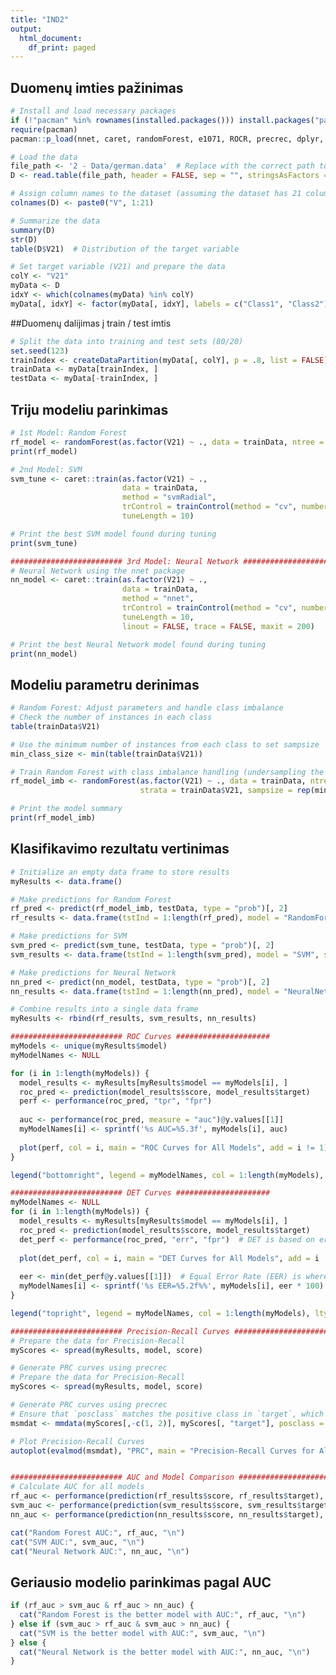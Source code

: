 ```yaml
---
title: "IND2"
output:
  html_document:
    df_print: paged
---
```


## Duomenų imties pažinimas
```r
# Install and load necessary packages
if (!"pacman" %in% rownames(installed.packages())) install.packages("pacman")
require(pacman)
pacman::p_load(nnet, caret, randomForest, e1071, ROCR, precrec, dplyr, tidyr)

# Load the data
file_path <- '2 - Data/german.data'  # Replace with the correct path to your file
D <- read.table(file_path, header = FALSE, sep = "", stringsAsFactors = TRUE)

# Assign column names to the dataset (assuming the dataset has 21 columns)
colnames(D) <- paste0("V", 1:21)

# Summarize the data
summary(D)
str(D)
table(D$V21)  # Distribution of the target variable

# Set target variable (V21) and prepare the data
colY <- "V21"
myData <- D
idxY <- which(colnames(myData) %in% colY)
myData[, idxY] <- factor(myData[, idxY], labels = c("Class1", "Class2"))  # Adjust class labels
```
##Duomenų dalijimas į train / test imtis
```r
# Split the data into training and test sets (80/20)
set.seed(123)
trainIndex <- createDataPartition(myData[, colY], p = .8, list = FALSE)
trainData <- myData[trainIndex, ]
testData <- myData[-trainIndex, ]
```

## Triju modeliu parinkimas
```r
# 1st Model: Random Forest
rf_model <- randomForest(as.factor(V21) ~ ., data = trainData, ntree = 100)
print(rf_model)

# 2nd Model: SVM
svm_tune <- caret::train(as.factor(V21) ~ ., 
                         data = trainData, 
                         method = "svmRadial", 
                         trControl = trainControl(method = "cv", number = 5, classProbs = TRUE), 
                         tuneLength = 10)

# Print the best SVM model found during tuning
print(svm_tune)

######################### 3rd Model: Neural Network #####################
# Neural Network using the nnet package
nn_model <- caret::train(as.factor(V21) ~ ., 
                         data = trainData, 
                         method = "nnet", 
                         trControl = trainControl(method = "cv", number = 5, classProbs = TRUE), 
                         tuneLength = 10, 
                         linout = FALSE, trace = FALSE, maxit = 200)

# Print the best Neural Network model found during tuning
print(nn_model)

```

## Modeliu parametru derinimas
```r
# Random Forest: Adjust parameters and handle class imbalance
# Check the number of instances in each class
table(trainData$V21)

# Use the minimum number of instances from each class to set sampsize
min_class_size <- min(table(trainData$V21))

# Train Random Forest with class imbalance handling (undersampling the majority class)
rf_model_imb <- randomForest(as.factor(V21) ~ ., data = trainData, ntree = 100, 
                             strata = trainData$V21, sampsize = rep(min_class_size, 2))

# Print the model summary
print(rf_model_imb)
```

## Klasifikavimo rezultatu vertinimas
```r
# Initialize an empty data frame to store results
myResults <- data.frame()

# Make predictions for Random Forest
rf_pred <- predict(rf_model_imb, testData, type = "prob")[, 2]
rf_results <- data.frame(tstInd = 1:length(rf_pred), model = "RandomForest", score = rf_pred, target = as.numeric(testData$V21) - 1)

# Make predictions for SVM
svm_pred <- predict(svm_tune, testData, type = "prob")[, 2]
svm_results <- data.frame(tstInd = 1:length(svm_pred), model = "SVM", score = svm_pred, target = as.numeric(testData$V21) - 1)

# Make predictions for Neural Network
nn_pred <- predict(nn_model, testData, type = "prob")[, 2]
nn_results <- data.frame(tstInd = 1:length(nn_pred), model = "NeuralNetwork", score = nn_pred, target = as.numeric(testData$V21) - 1)

# Combine results into a single data frame
myResults <- rbind(rf_results, svm_results, nn_results)

######################### ROC Curves #####################
myModels <- unique(myResults$model)
myModelNames <- NULL

for (i in 1:length(myModels)) {
  model_results <- myResults[myResults$model == myModels[i], ]
  roc_pred <- prediction(model_results$score, model_results$target)
  perf <- performance(roc_pred, "tpr", "fpr")
  
  auc <- performance(roc_pred, measure = "auc")@y.values[[1]]
  myModelNames[i] <- sprintf('%s AUC=%5.3f', myModels[i], auc)
  
  plot(perf, col = i, main = "ROC Curves for All Models", add = i != 1)
}

legend("bottomright", legend = myModelNames, col = 1:length(myModels), lty = 1)

######################### DET Curves #####################
myModelNames <- NULL
for (i in 1:length(myModels)) {
  model_results <- myResults[myResults$model == myModels[i], ]
  roc_pred <- prediction(model_results$score, model_results$target)
  det_perf <- performance(roc_pred, "err", "fpr")  # DET is based on error vs FPR
  
  plot(det_perf, col = i, main = "DET Curves for All Models", add = i != 1)
  
  eer <- min(det_perf@y.values[[1]])  # Equal Error Rate (EER) is where DET crosses
  myModelNames[i] <- sprintf('%s EER=%5.2f%%', myModels[i], eer * 100)
}

legend("topright", legend = myModelNames, col = 1:length(myModels), lty = 1)

######################### Precision-Recall Curves #####################
# Prepare the data for Precision-Recall
myScores <- spread(myResults, model, score)

# Generate PRC curves using precrec
# Prepare the data for Precision-Recall
myScores <- spread(myResults, model, score)

# Generate PRC curves using precrec
# Ensure that `posclass` matches the positive class in `target`, which should be `1`
msmdat <- mmdata(myScores[,-c(1, 2)], myScores[, "target"], posclass = 1, modnames = myModels)

# Plot Precision-Recall Curves
autoplot(evalmod(msmdat), "PRC", main = "Precision-Recall Curves for All Models")


######################### AUC and Model Comparison #####################
# Calculate AUC for all models
rf_auc <- performance(prediction(rf_results$score, rf_results$target), measure = "auc")@y.values[[1]]
svm_auc <- performance(prediction(svm_results$score, svm_results$target), measure = "auc")@y.values[[1]]
nn_auc <- performance(prediction(nn_results$score, nn_results$target), measure = "auc")@y.values[[1]]

cat("Random Forest AUC:", rf_auc, "\n")
cat("SVM AUC:", svm_auc, "\n")
cat("Neural Network AUC:", nn_auc, "\n")
```

## Geriausio modelio parinkimas pagal AUC
```r
if (rf_auc > svm_auc & rf_auc > nn_auc) {
  cat("Random Forest is the better model with AUC:", rf_auc, "\n")
} else if (svm_auc > rf_auc & svm_auc > nn_auc) {
  cat("SVM is the better model with AUC:", svm_auc, "\n")
} else {
  cat("Neural Network is the better model with AUC:", nn_auc, "\n")
}
```




